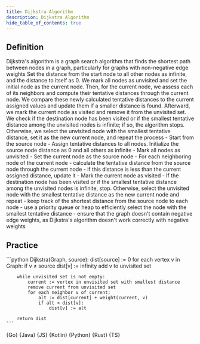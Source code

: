 ```yaml
---
title: Dijkstra Algorithm
description: Dijkstra Algorithm
hide_table_of_contents: true
---
```





## Definition

<Tabs queryString="primary">
  <TabItem value="definition" label="Definition">
    Dijkstra's algorithm is a graph search algorithm that finds the shortest path between nodes in a graph, particularly for graphs with non-negative edge weights
  </TabItem>
  <TabItem value="how" label="Explanation">
    Set the distance from the start node to all other nodes as infinite, and the distance to itself as 0. We mark all nodes as unvisited and set the initial node as the current node. Then, for the current node, we assess each of its neighbors and compute their tentative distances through the current node. We compare these newly calculated tentative distances to the current assigned values and update them if a smaller distance is found. Afterward, we mark the current node as visited and remove it from the unvisited set. We check if the destination node has been visited or if the smallest tentative distance among the unvisited nodes is infinite; if so, the algorithm stops. Otherwise, we select the unvisited node with the smallest tentative distance, set it as the new current node, and repeat the process
  </TabItem>
  <TabItem value="guidance" label="Guidance">
    - Start from the source node
    - Assign tentative distances to all nodes. Initialize the source node distance as 0 and all others as infinite
    - Mark all nodes as unvisited
    - Set the current node as the source node
    - For each neighboring node of the current node
      - calculate the tentative distance from the source node through the current node
      - if this distance is less than the current assigned distance, update it
      - Mark the current node as visited
      - If the destination node has been visited or if the smallest tentative distance among the unvisited nodes is infinite, stop. Otherwise, select the unvisited node with the smallest tentative distance as the new current node and repeat
  </TabItem>
  <TabItem value="tips" label="Tips">
    - keep track of the shortest distance from the source node to each node
    - use a priority queue or heap to efficiently select the node with the smallest tentative distance
    - ensure that the graph doesn't contain negative edge weights, as Dijkstra's algorithm doesn't work correctly with negative weights
  </TabItem>
</Tabs>

## Practice

<Tabs queryString="primary">
  <TabItem value="practice" label="Practice">
    ```python
    Dijkstra(Graph, source):
        dist[source] := 0
        for each vertex v in Graph:
            if v ≠ source
                dist[v] := infinity
            add v to unvisited set

        while unvisited set is not empty:
            current := vertex in unvisited set with smallest distance
            remove current from unvisited set
            for each neighbor v of current:
                alt := dist[current] + weight(current, v)
                if alt < dist[v]:
                    dist[v] := alt

        return dist
    ```
  </TabItem>
  <TabItem value="solution" label="Solution">
    <Tabs queryString="code">
      <TabItem
        value="go"
        label=""
        attributes={{ title: "Go Lang", className: "code_lang go m" }}
      >
        <CodeBlock language="go">{Go}</CodeBlock>
      </TabItem>
      <TabItem
        value="java"
        label=""
        attributes={{ title: "Java", className: "code_lang java m" }}
      >
        <CodeBlock language="java">{Java}</CodeBlock>
      </TabItem>
      <TabItem
        value="js"
        label=""
        attributes={{ title: "JavaScript", className: "code_lang js m" }}
      >
        <CodeBlock language="js">{JS}</CodeBlock>
      </TabItem>
      <TabItem
        value="kotlin"
        label=""
        attributes={{ title: "Kotlin", className: "code_lang kotlin m" }}
      >
        <CodeBlock language="kotlin">{Kotlin}</CodeBlock>
      </TabItem>
      <TabItem
        value="python"
        label=""
        attributes={{ title: "Python", className: "code_lang python m" }}
      >
        <CodeBlock language="python">{Python}</CodeBlock>
      </TabItem>
      <TabItem
        value="rust"
        label=""
        attributes={{ title: "Rust", className: "code_lang rust m" }}
      >
        <CodeBlock language="rust">{Rust}</CodeBlock>
      </TabItem>
      <TabItem
        value="ts"
        label=""
        attributes={{ title: "TypeScript", className: "code_lang ts m" }}
      >
        <CodeBlock language="ts">{TS}</CodeBlock>
      </TabItem>
    </Tabs>
  </TabItem>
</Tabs>
